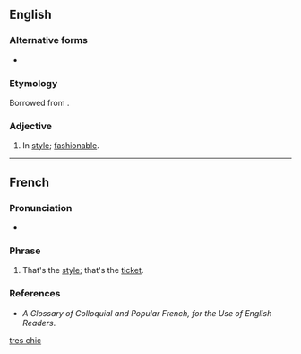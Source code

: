 ==English==

===Alternative forms===
* {{l|en|tres chic}} {{qual|English naturalized spelling}}

===Etymology===
Borrowed from {{bor|en|fr|très chic||very stylish}}.

===Adjective===
{{en-adj|-|head=très chic}}

# {{lb|en|colloquial}} In [[style]]; [[fashionable]].

[[Category:English terms spelled with È|tres chic]]

----

==French==

===Pronunciation===
* {{fr-IPA}}

===Phrase===
{{fr-phrase}}

# {{lb|fr|colloquial}} That's the [[style]]; that's the [[ticket]].

===References===
* ''A Glossary of Colloquial and Popular French, for the Use of English Readers''.